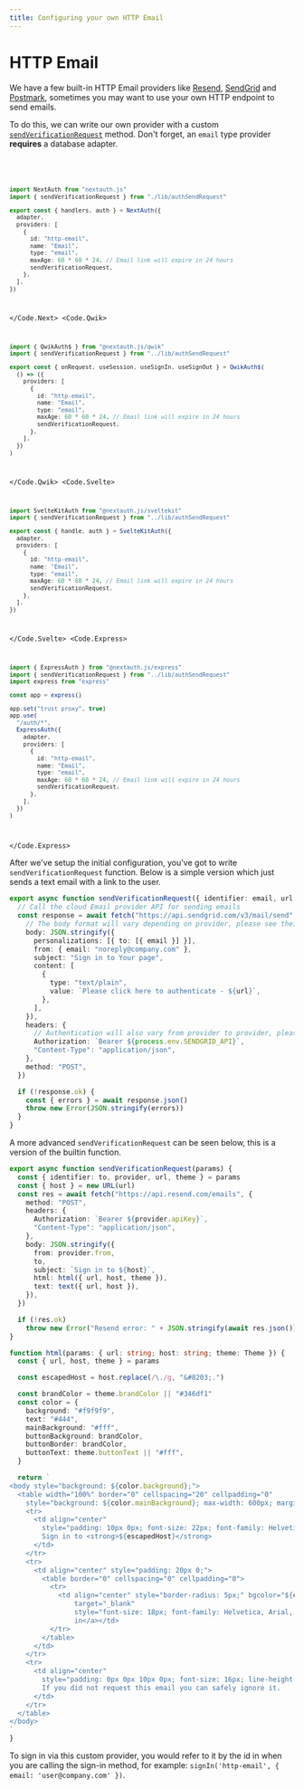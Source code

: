 ```yaml
---
title: Configuring your own HTTP Email
---
```



# HTTP Email

We have a few built-in HTTP Email providers like [Resend](/getting-started/providers/resend), [SendGrid](/getting-started/providers/sendgrid) and [Postmark](/getting-started/providers/postmark), sometimes you may want to use your own HTTP endpoint to send emails.

To do this, we can write our own provider with a custom [`sendVerificationRequest`](/reference/core/providers/email#sendverificationrequest) method. Don't forget, an `email` type provider **requires** a database adapter.

<Code>
<Code.Next>

```ts filename="./auth.ts"
import NextAuth from "nextauth.js"
import { sendVerificationRequest } from "./lib/authSendRequest"

export const { handlers, auth } = NextAuth({
  adapter,
  providers: [
    {
      id: "http-email",
      name: "Email",
      type: "email",
      maxAge: 60 * 60 * 24, // Email link will expire in 24 hours
      sendVerificationRequest,
    },
  ],
})
```

</Code.Next>
<Code.Qwik>
  
```ts filename="/src/routes/plugin@auth.ts"
import { QwikAuth$ } from "@nextauth.js/qwik"
import { sendVerificationRequest } from "../lib/authSendRequest"

export const { onRequest, useSession, useSignIn, useSignOut } = QwikAuth$(
  () => ({
    providers: [
      {
        id: "http-email",
        name: "Email",
        type: "email",
        maxAge: 60 * 60 * 24, // Email link will expire in 24 hours
        sendVerificationRequest,
      },
    ],
  })
)
```

</Code.Qwik>
<Code.Svelte>

```ts filename="./src/auth.ts"
import SvelteKitAuth from "@nextauth.js/sveltekit"
import { sendVerificationRequest } from "../lib/authSendRequest"

export const { handle, auth } = SvelteKitAuth({
  adapter,
  providers: [
    {
      id: "http-email",
      name: "Email",
      type: "email",
      maxAge: 60 * 60 * 24, // Email link will expire in 24 hours
      sendVerificationRequest,
    },
  ],
})
```

</Code.Svelte>
<Code.Express>

```ts filename="./src/routes/auth.route.ts"
import { ExpressAuth } from "@nextauth.js/express"
import { sendVerificationRequest } from "../lib/authSendRequest"
import express from "express"

const app = express()

app.set("trust proxy", true)
app.use(
  "/auth/*",
  ExpressAuth({
    adapter,
    providers: [
      {
        id: "http-email",
        name: "Email",
        type: "email",
        maxAge: 60 * 60 * 24, // Email link will expire in 24 hours
        sendVerificationRequest,
      },
    ],
  })
)
```

</Code.Express>
</Code>

After we've setup the initial configuration, you've got to write `sendVerificationRequest` function. Below is a simple version which just sends a text email with a link to the user.

```ts filename="./lib/authSendRequest.ts"
export async function sendVerificationRequest({ identifier: email, url }) {
  // Call the cloud Email provider API for sending emails
  const response = await fetch("https://api.sendgrid.com/v3/mail/send", {
    // The body format will vary depending on provider, please see their documentation
    body: JSON.stringify({
      personalizations: [{ to: [{ email }] }],
      from: { email: "noreply@company.com" },
      subject: "Sign in to Your page",
      content: [
        {
          type: "text/plain",
          value: `Please click here to authenticate - ${url}`,
        },
      ],
    }),
    headers: {
      // Authentication will also vary from provider to provider, please see their docs.
      Authorization: `Bearer ${process.env.SENDGRID_API}`,
      "Content-Type": "application/json",
    },
    method: "POST",
  })

  if (!response.ok) {
    const { errors } = await response.json()
    throw new Error(JSON.stringify(errors))
  }
}
```

A more advanced `sendVerificationRequest` can be seen below, this is a version of the builtin function.

```ts filename="./lib/authSendRequest.ts"
export async function sendVerificationRequest(params) {
  const { identifier: to, provider, url, theme } = params
  const { host } = new URL(url)
  const res = await fetch("https://api.resend.com/emails", {
    method: "POST",
    headers: {
      Authorization: `Bearer ${provider.apiKey}`,
      "Content-Type": "application/json",
    },
    body: JSON.stringify({
      from: provider.from,
      to,
      subject: `Sign in to ${host}`,
      html: html({ url, host, theme }),
      text: text({ url, host }),
    }),
  })

  if (!res.ok)
    throw new Error("Resend error: " + JSON.stringify(await res.json()))
}

function html(params: { url: string; host: string; theme: Theme }) {
  const { url, host, theme } = params

  const escapedHost = host.replace(/\./g, "&#8203;.")

  const brandColor = theme.brandColor || "#346df1"
  const color = {
    background: "#f9f9f9",
    text: "#444",
    mainBackground: "#fff",
    buttonBackground: brandColor,
    buttonBorder: brandColor,
    buttonText: theme.buttonText || "#fff",
  }

  return `
<body style="background: ${color.background};">
  <table width="100%" border="0" cellspacing="20" cellpadding="0"
    style="background: ${color.mainBackground}; max-width: 600px; margin: auto; border-radius: 10px;">
    <tr>
      <td align="center"
        style="padding: 10px 0px; font-size: 22px; font-family: Helvetica, Arial, sans-serif; color: ${color.text};">
        Sign in to <strong>${escapedHost}</strong>
      </td>
    </tr>
    <tr>
      <td align="center" style="padding: 20px 0;">
        <table border="0" cellspacing="0" cellpadding="0">
          <tr>
            <td align="center" style="border-radius: 5px;" bgcolor="${color.buttonBackground}"><a href="${url}"
                target="_blank"
                style="font-size: 18px; font-family: Helvetica, Arial, sans-serif; color: ${color.buttonText}; text-decoration: none; border-radius: 5px; padding: 10px 20px; border: 1px solid ${color.buttonBorder}; display: inline-block; font-weight: bold;">Sign
                in</a></td>
          </tr>
        </table>
      </td>
    </tr>
    <tr>
      <td align="center"
        style="padding: 0px 0px 10px 0px; font-size: 16px; line-height: 22px; font-family: Helvetica, Arial, sans-serif; color: ${color.text};">
        If you did not request this email you can safely ignore it.
      </td>
    </tr>
  </table>
</body>
`
}
```

To sign in via this custom provider, you would refer to it by the id in when you are calling the sign-in method, for example: `signIn('http-email', { email: 'user@company.com' })`.
